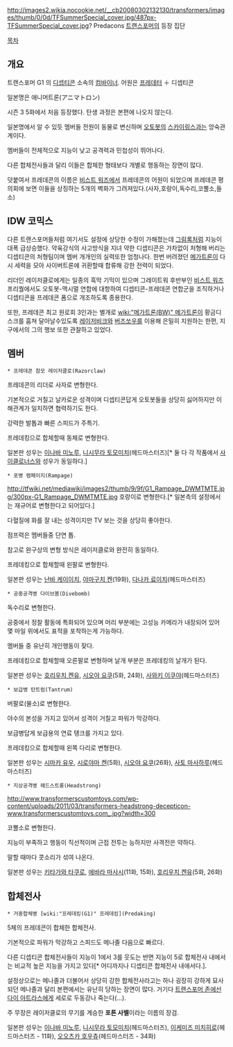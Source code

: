 http://images2.wikia.nocookie.net/__cb20080302132130/transformers/images/thumb/0/0d/TFSummerSpecial_cover.jpg/487px-TFSummerSpecial_cover.jpg?
Predacons
[[트랜스포머]]의 등장 집단

[[목차]]

== 개요 ==
트랜스포머 G1 의 [[디셉티콘]] 소속의 [[컴바이너]]. 어원은 [[프레데터]] ＋ 디셉티콘

일본명은 애니머트론(アニマトロン)

시즌 3 5화에서 처음 등장했다. 탄생 과정은 본편에 나오지 않는다.

일본명에서 알 수 있듯 멤버들 전원이 동물로 변신하며 [[오토봇]]의 [[스카이링스(G1)|스카이링스]]과는 앙숙관계이다.

멤버들이 전체적으로 지능이 낮고 공격력과 민첩성이 뛰어나다.

다른 합체전사들과 달리 이들은 합체한 형태보다 개별로 행동하는 장면이 많다.

덧붙여서 프레데콘의 이름은 [[비스트 워즈]]에서 프레데콘의 어원이 되었으며 프레데콘 평의회에 보면 이들을 상징하는 5개의 벽화가 그려져있다.(사자,호랑이,독수리,코뿔소,들소)


== IDW 코믹스 ==

다른 트랜스포머들처럼 여기서도 설정에 상당한 수정이 가해졌는데 [[그림록]]처럼 지능이 대폭 급상승했다. 약육강식의 사고방식을 지녀 약한 디셉티콘은 가차없이 처형해 버리는 디셉티콘의 처형팀이며 멤버 개개인의 실력또한 엄청나다. 한번 버려졌던 [[메가트론]]이 다시 세력을 모아 사이버트론에 귀환할때 합류해 강한 전력이 되었다.

리더인 레이저클로에게는 일종의 흑막 기믹이 있으며 그레이트워 후반부인 [[비스트 워즈]] 프리퀄에서도 오토봇-맥시멀 연합에 대항하여 디셉티콘-프레데콘 연합군을 조직하거나 디셉티콘을 프레데콘 폼으로 개조하도록 종용한다.

또한, 프레데콘 최고 원로회 3인과는 별개로 [[wiki:"메가트론(BW)" 메가트론]]이 황금디스크를 훔쳐 달아날수있도록 [[레이저비크]]와 [[버즈쏘우]]를 이용해 은밀히 지원하는 한편, 지구에서의 그의 행보 또한 관찰하고 있었다.

 

== 멤버 ==
 * 프레데콘 참모 레이저클로(Razorclaw)
프레데콘의 리더로 사자로 변형한다.

기본적으로 거칠고 날카로운 성격이며 디셉티콘답게 오토봇들을 상당히 싫어하지만 이해관계가 일치하면 협력하기도 한다.

강력한 발톱과 빠른 스피드가 주특기.

프레데킹으로 합체할때 동체로 변형한다.

일본판 성우는 [[이나바 미노루]], [[니시무라 토모미치]](헤드마스터즈)[* 둘 다 각 작품에서 [[사이클로너스]]와 성우가 동일하다.]

 * 포병 램페이지(Rampage)
http://tfwiki.net/mediawiki/images2/thumb/9/9f/G1_Rampage_DWMTMTE.jpg/300px-G1_Rampage_DWMTMTE.jpg
호랑이로 변형한다.[* 일본측의 설정에서는 재규어로 변형한다고 되어있다.]

다혈질에 화를 잘 내는 성격이지만 TV 보는 것을 상당히 좋아한다.

점프력은 멤버들중 단연 톱.

참고로 완구상의 변형 방식은 레이저클로와 완전히 동일하다.

프레데킹으로 합체할때 왼팔로 변형한다.

일본판 성우는 [[난바 케이이치]], [[야마구치 켄]](19화), [[다나카 료이치]](헤드마스터즈)

 * 공중공격병 다이브봄(Divebomb)
독수리로 변형한다.

공중에서 정찰 활동에 특화되어 있으며 머리 부분에는 고성능 카메라가 내장되어 있어 몇 마일 위에서도 표적을 포착하는게 가능하다.

멤버들 중 유난히 개인행동이 잦다.

프레데킹으로 합체할때 오른팔로 변형하며 날개 부분은 프레데킹의 날개가 된다.

일본판 성우는 [[호리우치 켄유]], [[시오야 요쿠]](5화, 24화), [[사와키 이쿠야]](헤드마스터즈)

 * 보급병 탄트럼(Tantrum)
버팔로(물소)로 변형한다.

야수의 본성을 가지고 있어서 성격이 거칠고 파워가 막강하다.

보급병답게 보급용의 연료 탱크를 가지고 있다.

프레데킹으로 합체할때 왼쪽 다리로 변형한다.

일본판 성우는 [[시마카 유우]], [[시로야마 켄]](5화), [[시오야 요쿠]](26화), [[사토 마사하루]](헤드마스터즈)

 * 지상공격병 헤드스트롱(Headstrong)
http://www.transformerscustomtoys.com/wp-content/uploads/2011/03/transformers-headstrong-decepticon-www.transformerscustomtoys.com_.jpg?width=300

코뿔소로 변형한다.

지능이 부족하고 행동이 직선적이며 근접 전투는 능하지만 사격전은 약하다.

말할 때마다 콧소리가 섞여 나온다.

일본판 성우는 [[키타가와 타쿠로]], [[에바라 마사시]](11화, 15화), [[호리우치 켄유]](5화, 26화)

== 합체전사 ==
 * 거중합체병 [wiki:"프레데킹(G1)" 프레데킹](Predaking)
5체의 프레데콘이 합체한 합체전사.

기본적으로 파워가 막강하고 스피드도 메나졸 다음으로 빠르다.

다른 디셉티콘 합체전사들이 지능이 1에서 3를 웃도는 반면 지능이 5로 합체전사 내에서는 비교적 높은 지능을 가지고 있다[* 어디까지나 디셉티콘 합체전사 내에서다.].

설정상으로는 메나졸과 더불어서 상당히 강한 합체전사라고는 하나 굉장히 강하게 묘사되던 메나졸과 달리 본편에서는 유난히 당하는 장면이 많다. 거기다 [[트랜스포머 존]]에선 [[다이 아트라스]]에게 세로로 두동강나 죽는다(…).

주 무장은 레이저클로의 무기를 계승한 '''포톤 사벨'''이라는 이름의 장검.

일본판 성우는 [[이나바 미노루]], [[니시무라 토모미치]](헤드마스터즈), [[이케미즈 미치히로]](헤드마스터즈 - 11화), [[오오츠카 호우츄]](헤드마스터즈 - 34화)
